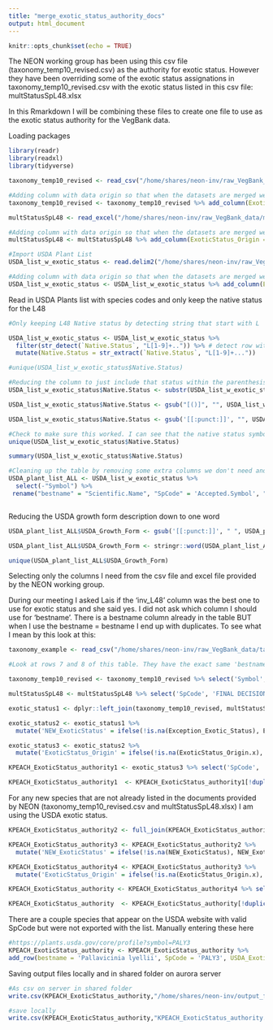 ```yaml
---
title: "merge_exotic_status_authority_docs"
output: html_document
---
```


```r
knitr::opts_chunk$set(echo = TRUE)
```

The NEON working group has been using this csv file (taxonomy_temp10_revised.csv) as the authority for exotic status. However they have been overriding some of the exotic status assignations in taxonomy_temp10_revised.csv with the exotic status listed in this csv file: multStatusSpL48.xlsx

In this Rmarkdown I will be combining these files to create one file to use as the exotic status authority for the VegBank data. 

Loading packages

```r

library(readr)
library(readxl)
library(tidyverse)

```


```r

taxonomy_temp10_revised <- read_csv("/home/shares/neon-inv/raw_VegBank_data/taxonomy_temp10_revised.csv")

#Adding column with data origin so that when the datasets are merged we can keep track of which exotic status authorirty was used
taxonomy_temp10_revised <- taxonomy_temp10_revised %>% add_column(ExoticStatus_Origin = 'taxonomy_temp10_revised', .before = 'inv_L48') 

multStatusSpL48 <- read_excel("/home/shares/neon-inv/raw_VegBank_data/multStatusSpL48.xlsx")

#Adding column with data origin so that when the datasets are merged we can keep track of which exotic status authorirty was used
multStatusSpL48 <- multStatusSpL48 %>% add_column(ExoticStatus_Origin = 'multStatusSpL48', .before = 'FINAL DECISION (L48)') 

#Import USDA Plant List 
USDA_list_w_exotic_status <- read.delim2("/home/shares/neon-inv/raw_VegBank_data/USDA_Plant_List_020821.txt",  sep = ",")

#Adding column with data origin so that when the datasets are merged we can keep track of which exotic status authorirty was used
USDA_list_w_exotic_status <- USDA_list_w_exotic_status %>% add_column(ExoticStatus_Origin = 'USDA_PLANTLIST', .before = 'Native.Status') 

```

Read in USDA Plants list with species codes and only keep the native status for the L48

```r

#Only keeping L48 Native status by detecting string that start with L

USDA_list_w_exotic_status <- USDA_list_w_exotic_status %>%
  filter(str_detect(`Native.Status`, "L[1-9]+..")) %>% # detect row with site tag
  mutate(Native.Status = str_extract(`Native.Status`, "L[1-9]+..."))

#unique(USDA_list_w_exotic_status$Native.Status)

#Reducing the column to just include that status within the parenthesis ex. L48(N) = N
USDA_list_w_exotic_status$Native.Status <- substr(USDA_list_w_exotic_status$Native.Status, 5, 7)

USDA_list_w_exotic_status$Native.Status <- gsub("[()]", "", USDA_list_w_exotic_status$Native.Status)

USDA_list_w_exotic_status$Native.Status <- gsub('[[:punct:]]', "", USDA_list_w_exotic_status$Native.Status)

#Check to make sure this worked. I can see that the native status symbols that remain are "I", "N", "NI" and "W". I will have to ask the NEON team what they want to do about the 'Waif' status individuals if they are present. There are only 16 waifs and 19 NI's so its mostly I and N species. 
unique(USDA_list_w_exotic_status$Native.Status)

summary(USDA_list_w_exotic_status$Native.Status)

#Cleaning up the table by removing some extra columns we don't need and renaming others
USDA_plant_list_ALL <- USDA_list_w_exotic_status %>%
  select(-"Symbol") %>%
 rename("bestname" = "Scientific.Name", "SpCode" = 'Accepted.Symbol', "USDA_Exotic_Status" = "Native.Status", "USDA_Growth_Form" = "Growth.Habit", "USDA_Duration" = "Duration") 



```

Reducing the USDA growth form description down to one word

```r

USDA_plant_list_ALL$USDA_Growth_Form <- gsub('[[:punct:]]', " ", USDA_plant_list_ALL$USDA_Growth_Form)

USDA_plant_list_ALL$USDA_Growth_Form <- stringr::word(USDA_plant_list_ALL$USDA_Growth_Form, 1)

unique(USDA_plant_list_ALL$USDA_Growth_Form)

```

Selecting only the columns I need from the csv file and excel file provided by the NEON working group.

During our meeting I asked Lais if the 'inv_L48' column was the best one to use for exotic status and she said yes. I did not ask which column I should use for 'bestname'. There is a bestname column already in the table BUT when I use the bestname = bestname I end up with duplicates. To see what I mean by this look at this:

```r

taxonomy_example <- read_csv("/home/shares/neon-inv/raw_VegBank_data/taxonomy_temp10_revised.csv")

#Look at rows 7 and 8 of this table. They have the exact same 'bestname' but different 'Scientific.Name's and different SpCodes. It would make sense to me to use the bestname column because it already has the name of the column I need but when I do I end up with duplicates. 

```


```r

taxonomy_temp10_revised <- taxonomy_temp10_revised %>% select('Symbol', 'inv_L48', 'GrowthForm', 'Scientific.Name', 'ExoticStatus_Origin') %>% rename('SpCode' = 'Symbol', 'NEON_GrowthForm' = 'GrowthForm', 'bestname' = 'Scientific.Name')

multStatusSpL48 <- multStatusSpL48 %>% select('SpCode', 'FINAL DECISION (L48)', 'ExoticStatus_Origin') %>% rename('Exception_Exotic_Status' = 'FINAL DECISION (L48)')

exotic_status1 <- dplyr::left_join(taxonomy_temp10_revised, multStatusSpL48, by = 'SpCode')

exotic_status2 <- exotic_status1 %>%
  mutate('NEW_ExoticStatus' = ifelse(!is.na(Exception_Exotic_Status), Exception_Exotic_Status, inv_L48))

exotic_status3 <- exotic_status2 %>%
  mutate('ExoticStatus_Origin' = ifelse(!is.na(ExoticStatus_Origin.x), ExoticStatus_Origin.x, ExoticStatus_Origin.y))

KPEACH_ExoticStatus_authority1 <- exotic_status3 %>% select('SpCode', 'NEW_ExoticStatus', 'NEON_GrowthForm', 'bestname', 'ExoticStatus_Origin')

KPEACH_ExoticStatus_authority1  <- KPEACH_ExoticStatus_authority1[!duplicated(KPEACH_ExoticStatus_authority1$bestname), ]

```

For any new species that are not already listed in the documents provided by NEON (taxonomy_temp10_revised.csv and multStatusSpL48.xlsx) I am using the USDA exotic status.

```r

KPEACH_ExoticStatus_authority2 <- full_join(KPEACH_ExoticStatus_authority1, USDA_plant_list_ALL, by = 'bestname')

KPEACH_ExoticStatus_authority3 <- KPEACH_ExoticStatus_authority2 %>%
  mutate('NEW_ExoticStatus' = ifelse(!is.na(NEW_ExoticStatus), NEW_ExoticStatus, USDA_Exotic_Status))

KPEACH_ExoticStatus_authority4 <- KPEACH_ExoticStatus_authority3 %>%
  mutate('ExoticStatus_Origin' = ifelse(!is.na(ExoticStatus_Origin.x), ExoticStatus_Origin.x, ExoticStatus_Origin.y))

KPEACH_ExoticStatus_authority <- KPEACH_ExoticStatus_authority4 %>% select(-'SpCode.y', -'ExoticStatus_Origin.x', -'ExoticStatus_Origin.y') %>% rename('SpCode' = 'SpCode.x')

KPEACH_ExoticStatus_authority  <- KPEACH_ExoticStatus_authority[!duplicated(KPEACH_ExoticStatus_authority$bestname), ]

```

There are a couple species that appear on the USDA website with valid SpCode but were not exported with the list. Manually entering these here

```r

#https://plants.usda.gov/core/profile?symbol=PALY3
KPEACH_ExoticStatus_authority <- KPEACH_ExoticStatus_authority %>% 
add_row(bestname = 'Pallavicinia lyellii', SpCode = 'PALY3', USDA_Exotic_Status = "N", USDA_Growth_Form = "Nonvascular")

```


Saving output files locally and in shared folder on aurora server
```r

#As csv on server in shared folder
write.csv(KPEACH_ExoticStatus_authority,"/home/shares/neon-inv/output_files/KPEACH_ExoticStatus_authority.csv", row.names = FALSE)

#save locally
write.csv(KPEACH_ExoticStatus_authority,"KPEACH_ExoticStatus_authority.csv", row.names = FALSE)

```

